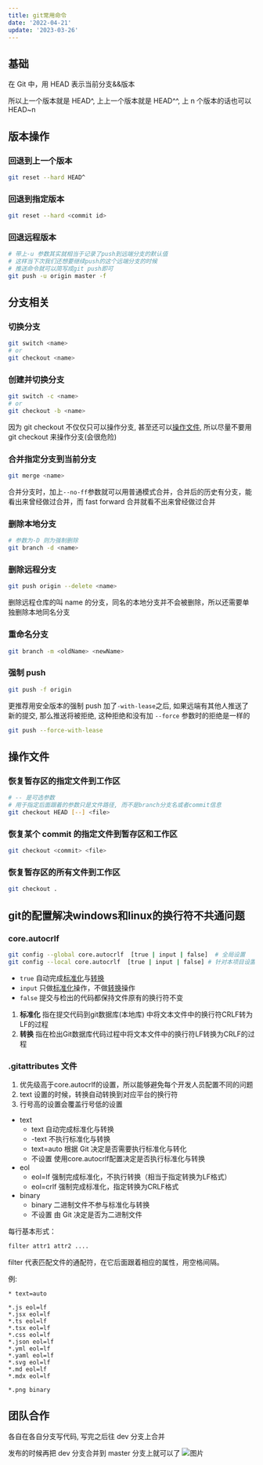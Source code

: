 ```yaml
---
title: git常用命令
date: '2022-04-21'
update: '2023-03-26'
---
```


## 基础

在 Git 中，用 HEAD 表示当前分支&&版本

所以上一个版本就是 HEAD^, 上上一个版本就是 HEAD^^, 上 n 个版本的话也可以 HEAD~n

## 版本操作

### 回退到上一个版本

```bash
git reset --hard HEAD^
```

### 回退到指定版本

```bash
git reset --hard <commit id>
```

### 回退远程版本

```bash
# 带上-u 参数其实就相当于记录了push到远端分支的默认值
# 这样当下次我们还想要继续push的这个远端分支的时候
# 推送命令就可以简写成git push即可
git push -u origin master -f
```

## 分支相关

### 切换分支

```bash
git switch <name>
# or
git checkout <name>
```

### 创建并切换分支

```bash
git switch -c <name>
# or
git checkout -b <name>
```

因为 git checkout 不仅仅只可以操作分支, 甚至还可以[操作文件](#file), 所以尽量不要用 git checkout 来操作分支(会很危险)

### 合并指定分支到当前分支

```bash
git merge <name>
```

合并分支时，加上`--no-ff`参数就可以用普通模式合并，合并后的历史有分支，能看出来曾经做过合并，而 fast forward 合并就看不出来曾经做过合并

### 删除本地分支

```bash
# 参数为-D 则为强制删除
git branch -d <name>
```

### 删除远程分支

```bash
git push origin --delete <name>
```

删除远程仓库的叫 name 的分支，同名的本地分支并不会被删除，所以还需要单独删除本地同名分支

### 重命名分支

```bash
git branch -m <oldName> <newName>
```

### 强制 push

```bash
git push -f origin
```

更推荐用安全版本的强制 push
加了`-with-lease`之后, 如果远端有其他人推送了新的提交, 那么推送将被拒绝, 这种拒绝和没有加 `--force` 参数时的拒绝是一样的

```bash
git push --force-with-lease
```

## <span id="file">操作文件</span>

### 恢复暂存区的指定文件到工作区

```bash
# -- 是可选参数
# 用于指定后面跟着的参数只是文件路径, 而不是branch分支名或者commit信息
git checkout HEAD [--] <file>
```

### 恢复某个 commit 的指定文件到暂存区和工作区

```bash
git checkout <commit> <file>
```

### 恢复暂存区的所有文件到工作区

```bash
git checkout .
```

## git的配置解决windows和linux的换行符不共通问题

### core.autocrlf

```bash
git config --global core.autocrlf  [true | input | false]  # 全局设置
git config --local core.autocrlf  [true | input | false] # 针对本项目设置
```
- `true` 自动完成[标准化](#standardization)与[转换](#transform)
- `input` 只做[标准化](#standardization)操作，不做[转换](#transform)操作
- `false` 提交与检出的代码都保持文件原有的换行符不变

1. **<span id="standardization">标准化</span>** 指在提交代码到git数据库(本地库) 中将文本文件中的换行符CRLF转为LF的过程
2. **<span id="transform">转换</span>** 指在检出Git数据库代码过程中将文本文件中的换行符LF转换为CRLF的过程

### .gitattributes 文件

1. 优先级高于core.autocrlf的设置，所以能够避免每个开发人员配置不同的问题
2. text 设置的时候，转换自动转换到对应平台的换行符
3. 行号高的设置会覆盖行号低的设置

- text
  - text 自动完成标准化与转换
  - -text 不执行标准化与转换
  - text=auto 根据 Git 决定是否需要执行标准化与转化
  - 不设置 使用core.autocrlf配置决定是否执行标准化与转换
- eol
  - eol=lf 强制完成标准化，不执行转换（相当于指定转换为LF格式）
  - eol=crlf 强制完成标准化，指定转换为CRLF格式
- binary
  - binary 二进制文件不参与标准化与转换
  - 不设置 由 Git 决定是否为二进制文件


每行基本形式：
```bash
filter attr1 attr2 ....
```
filter 代表匹配文件的通配符，在它后面跟着相应的属性，用空格间隔。

例:
```
* text=auto

*.js eol=lf
*.jsx eol=lf
*.ts eol=lf
*.tsx eol=lf
*.css eol=lf
*.json eol=lf
*.yml eol=lf
*.yaml eol=lf
*.svg eol=lf
*.md eol=lf
*.mdx eol=lf

*.png binary
```

## 团队合作

各自在各自分支写代码, 写完之后往 dev 分支上合并

发布的时候再把 dev 分支合并到 master 分支上就可以了
![图片](/image/team-work.png)
